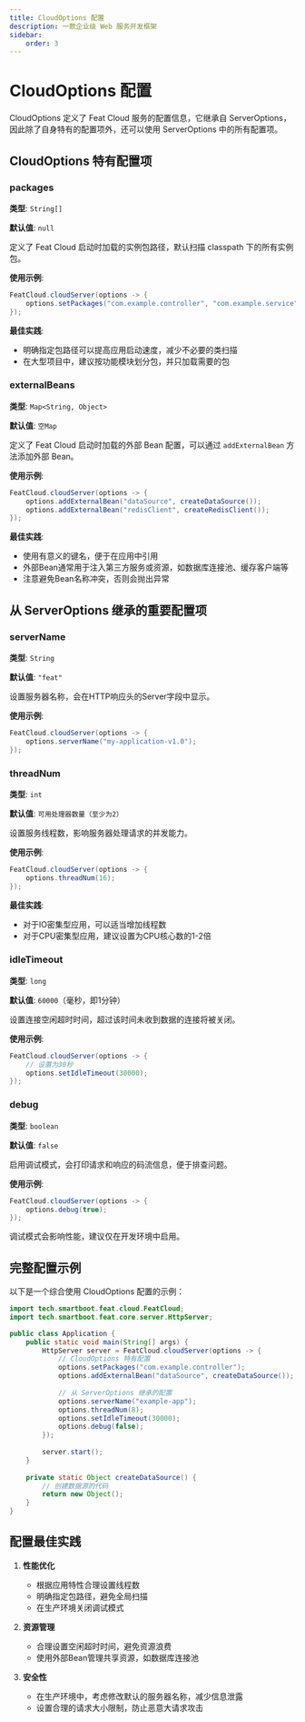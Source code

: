 ```yaml
---
title: CloudOptions 配置
description: 一款企业级 Web 服务开发框架
sidebar:
    order: 3
---
```



<CheckAuthorize/>

# CloudOptions 配置

CloudOptions 定义了 Feat Cloud 服务的配置信息，它继承自 ServerOptions，因此除了自身特有的配置项外，还可以使用 ServerOptions 中的所有配置项。

## CloudOptions 特有配置项

### packages
**类型**: `String[]`

**默认值**: `null`

定义了 Feat Cloud 启动时加载的实例包路径，默认扫描 classpath 下的所有实例包。

**使用示例**:
```java
FeatCloud.cloudServer(options -> {
    options.setPackages("com.example.controller", "com.example.service");
});
```

**最佳实践**:
- 明确指定包路径可以提高应用启动速度，减少不必要的类扫描
- 在大型项目中，建议按功能模块划分包，并只加载需要的包

### externalBeans
**类型**: `Map<String, Object>`

**默认值**: `空Map`

定义了 Feat Cloud 启动时加载的外部 Bean 配置，可以通过 `addExternalBean` 方法添加外部 Bean。

**使用示例**:
```java
FeatCloud.cloudServer(options -> {
    options.addExternalBean("dataSource", createDataSource());
    options.addExternalBean("redisClient", createRedisClient());
});
```

**最佳实践**:
- 使用有意义的键名，便于在应用中引用
- 外部Bean通常用于注入第三方服务或资源，如数据库连接池、缓存客户端等
- 注意避免Bean名称冲突，否则会抛出异常

## 从 ServerOptions 继承的重要配置项

### serverName
**类型**: `String`

**默认值**: `"feat"`

设置服务器名称，会在HTTP响应头的Server字段中显示。

**使用示例**:
```java
FeatCloud.cloudServer(options -> {
    options.serverName("my-application-v1.0");
});
```

### threadNum
**类型**: `int`

**默认值**: `可用处理器数量（至少为2）`

设置服务线程数，影响服务器处理请求的并发能力。

**使用示例**:
```java
FeatCloud.cloudServer(options -> {
    options.threadNum(16);
});
```

**最佳实践**:
- 对于IO密集型应用，可以适当增加线程数
- 对于CPU密集型应用，建议设置为CPU核心数的1-2倍

### idleTimeout
**类型**: `long`

**默认值**: `60000`（毫秒，即1分钟）

设置连接空闲超时时间，超过该时间未收到数据的连接将被关闭。

**使用示例**:
```java
FeatCloud.cloudServer(options -> {
    // 设置为30秒
    options.setIdleTimeout(30000);
});
```

### debug
**类型**: `boolean`

**默认值**: `false`

启用调试模式，会打印请求和响应的码流信息，便于排查问题。

**使用示例**:
```java
FeatCloud.cloudServer(options -> {
    options.debug(true);
});
```

<Aside type="caution">
  调试模式会影响性能，建议仅在开发环境中启用。
</Aside>

## 完整配置示例

以下是一个综合使用 CloudOptions 配置的示例：

```java
import tech.smartboot.feat.cloud.FeatCloud;
import tech.smartboot.feat.core.server.HttpServer;

public class Application {
    public static void main(String[] args) {
        HttpServer server = FeatCloud.cloudServer(options -> {
            // CloudOptions 特有配置
            options.setPackages("com.example.controller");
            options.addExternalBean("dataSource", createDataSource());
            
            // 从 ServerOptions 继承的配置
            options.serverName("example-app");
            options.threadNum(8);
            options.setIdleTimeout(30000);
            options.debug(false);
        });
        
        server.start();
    }
    
    private static Object createDataSource() {
        // 创建数据源的代码
        return new Object();
    }
}
```

## 配置最佳实践

1. **性能优化**
   - 根据应用特性合理设置线程数
   - 明确指定包路径，避免全局扫描
   - 在生产环境关闭调试模式

2. **资源管理**
   - 合理设置空闲超时时间，避免资源浪费
   - 使用外部Bean管理共享资源，如数据库连接池

3. **安全性**
   - 在生产环境中，考虑修改默认的服务器名称，减少信息泄露
   - 设置合理的请求大小限制，防止恶意大请求攻击
